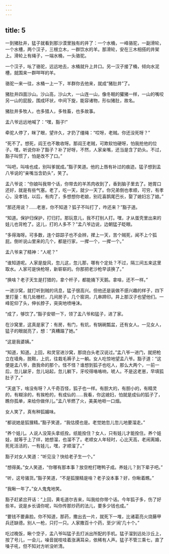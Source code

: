 ```yaml
---
---
---
```

title: 5
---



一到猪肚井，猛子就看到那沙漠里独有的井了：一个水桶，一峰骆驼，一副滑轮，一个水槽，两个汉子，三根立木，一群饮水的羊。那滑轮，安在三木相搭的井架上。滑轮上有绳子，一端水桶，一头骆驼。

一个汉子，吆了骆驼，远远地去，水桶就升上井口。另一汉子接了桶，倾向水泥槽，就围来一群咩咩的羊。

骆驼一来一往，水桶一上一下，羊群你去他来，就成“猪肚井”了。

猪肚井四面沙山。沙山高，沙山大，一山连一山，像冬眠的獾猪一样，一山的嘴咬另一山的屁股，围成环状，中间下旋，能容诸物，形似猪肚，故名。

猪肚井多牧人，也多猎人，多牲畜，也多故事。

孟八爷远远地喊了：“嘿，豁子!”

牵驼人停了，眯了眼，望许久，才扔了缰绳：“哎呀，老贼。你还没死呀？”

“死不了。想死，阎王也不敢收呀。那阎王老贼，可欺软怕硬呀，怕我抢他的位子。嘿，听说你补了豁子？补了好呀，不然，人家亲嘴，还当是含了奶头。不过，豁子叫惯了，怕是改不了口。”

“叫吧，叫啥也成，别叫爹就成。”豁子笑道。他的上唇有补过的痕迹。猛子想到孟八爷说的“亲嘴当含奶头”，笑了。

孟八爷说：“你娘叫我带个话，你带去的羊羔肉收到了，香到脑子里去了。她胃口还好，就是有些气塞。老了，吃一天，就少一天了。你兄弟倒也孝顺，可穷，有孝心，没孝钱，以后，有肉了，多想想你老娘，别花喜鹊尾巴长，娶了媳妇忘了娘。”

“那还用说？……老崽，你不知道？狐子不叫打了，咋还来？”豁子道。

“知道。保护归保护，打归打。那玩意儿，我不打别人打。嘿，才从蛋壳里出来的娃儿也背枪了。这儿，打的人多不？”孟八爷边说，边朝猛子眨眼。

“多得海呀。可多数，连个踪踪子也不会辨，撵上一天，苦个贼死，闻不上个狐屁。倒听说山里来的几个，都是行家，一撵一个，一撵一个。”

孟八爷来了精神：“人呢？”

“谁知道呢。人家是旋风，忽儿这，忽儿那，哪有个定处？不过，隔三间五来这里取水。人家可是快枪呀，新崭崭的。你那把老沙枪早该换了。”

“换啥？老子天生是打猎的，拿个杆子，都能捅下天鹅。拿啥，还不一样。”

一进沙窝，就打听到贼的讯息，猛子很高兴。但他还是装做不感兴趣的样子，四下里打量：有几处栅栏，几间房子，几个窑洞，几串蹄印。井上那汉子也望他们。一峰驼仰了头，伸长脖子，突突地喷唾沫。

“成了，够饮了。”豁子安顿一下，领了孟八爷和猛子，进了家。

在沙窝里，这真是家了：有房，有门，有炕，有锅碗瓢盆，还有女人。一见女人，猛子的眼就亮了，想：“真糟蹋了她。”

“这是我婆姨。”

“知道，知道。上回，和灵官进沙窝，那烧白头老汉说过。”孟八爷一进门，就把枪立在墙角，脱鞋，上炕，往栽毛褥子上一躺。女人吃惊地望孟八爷。豁子道：“这便是孟八爷，救我命的那个。怪不怪？谁想到狐子也吃人，那么大两个，一前一后，忽儿龇牙，忽儿站起，忽儿躺下，牙咬得咯咯响，唬人。不是这老崽，早填狐肚子了。”

“天底下，啥没有呀？人千奇百怪，狐子也一样。有胆大的，有胆小的，有精灵的，有糊涂的，有挨枪的，有成仙的……我看，你这媳妇，怕就是成仙的狐子了，瞧你孤单，来给你做伴儿。”孟八爷燃了火，美美地咂一口烟。

女人笑了，真有种狐媚味。

“都说她是狐狸精。”豁子笑道，“我估摸也是。老觉她忽儿忽儿地要溜走。”

“养个娃儿。人说人没笼头拿纸拴。纸能拴住？女人，只有娃儿才能拴住。养个娃娃，就等于上了绊，她想溜，也溜不了。老顺女人年轻时，心比天高，老闹离婚，死死活活的，一有娃儿，嘿，才顺溜了。”

豁子对女人笑道：“听见没？快给老子生一个。”

“想得美。”女人笑道，“你哪有那本事？放空枪打瞎鸭子成。养娃儿？到下辈子吧。”

“听，这号骚货。”豁子笑道，“不是狐狸精是啥？老子没本事？好，你瞅着瞧。”

“我瞅一年了。”女人鬼鬼地笑。

豁子赶紧岔开话：“上回，黄毛道尔吉来，叫我给你带个话。今年狐子多，伤了好些羊。说是乡长请你呢，叫你传那炒药的法儿，要多少钱也成。”

“要钱不要鼻脸。你不知道，那药，撒出去一片，就死下一堆，比诸葛亮火烧藤甲兵还缺德。别人一枪，只打一只。人家撒百十个药，至少‘闹’几十个。”

吃过晚饭，瞅个空子，孟八爷叫猛子去打派出所配的手机。猛子溜到远处沙丘上，按了号儿，一会儿，噪音就吱哇着涨满耳朵，依稀有人声。猛子不管三乘七，直了嗓子吼，但不知对方听没听清。